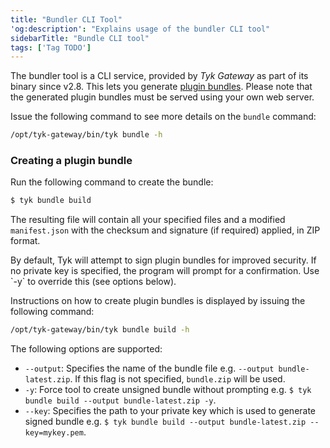 ```yaml
---
title: "Bundler CLI Tool"
'og:description': "Explains usage of the bundler CLI tool"
sidebarTitle: "Bundle CLI tool"
tags: ['Tag TODO']
---
```


The bundler tool is a CLI service, provided by *Tyk Gateway* as part of its binary since v2.8. This lets you generate [plugin bundles](/plugins/how-to-serve-plugins/plugin-bundles). Please note that the generated plugin bundles must be served using your own web server.

Issue the following command to see more details on the `bundle` command:

```bash
/opt/tyk-gateway/bin/tyk bundle -h
```

### Creating a plugin bundle

Run the following command to create the bundle:

```bash
$ tyk bundle build
```

The resulting file will contain all your specified files and a modified `manifest.json` with the checksum and signature (if required) applied, in ZIP format.


<Note>
By default, Tyk will attempt to sign plugin bundles for improved security. If no private key is specified, the program will prompt for a confirmation. 
Use `-y` to override this (see options below).
</Note>


Instructions on how to create plugin bundles is displayed by issuing the following command:

```bash
/opt/tyk-gateway/bin/tyk bundle build -h
```

The following options are supported:

-   `--output`: Specifies the name of the bundle file e.g. `--output bundle-latest.zip`. If this flag is not specified, `bundle.zip` will be used. 
-   `-y`: Force tool to create unsigned bundle without prompting e.g. `$ tyk bundle build --output bundle-latest.zip -y`.
-   `--key`: Specifies the path to your private key which is used to generate signed bundle e.g. `$ tyk bundle build --output bundle-latest.zip --key=mykey.pem`.
